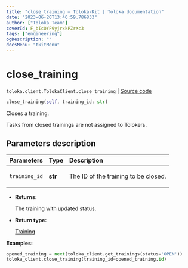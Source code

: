 ```yaml
---
title: "close_training — Toloka-Kit | Toloka documentation"
date: "2023-06-20T13:46:59.786833"
author: ["Toloka Team"]
coverId: F_bIcOYF9yjrxkPZrXc3
tags: ["engineering"]
ogDescription: ""
docsMenu: "tkitMenu"
---
```


# close_training

`toloka.client.TolokaClient.close_training` | [Source code](https://github.com/Toloka/toloka-kit/blob/v1.2.0/src/client/__init__.py#L1853)

```python
close_training(self, training_id: str)
```

Closes a training.

Tasks from closed trainings are not assigned to Tolokers.

## Parameters description

| Parameters | Type | Description |
| :----------| :----| :-----------|
`training_id`|**str**|<p>The ID of the training to be closed.</p>

* **Returns:**

  The training with updated status.

* **Return type:**

  [Training](/docs/toloka-kit/reference/toloka.client.training.Training)

**Examples:**

```python
opened_training = next(toloka_client.get_trainings(status='OPEN'))
toloka_client.close_training(training_id=opened_training.id)
```